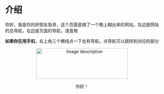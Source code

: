 # 介绍

你好，我是你的好朋友兔哥，这个页面是搞了一个晚上糊出来的网站，左边是网站的总导航，右边是页面的导航，请食用

**如果你在用手机**，右上角三个横线点一下也有导航，点导航可以跳转到对应的部分


<center>
  <img 
    src="https://cdn.jsdelivr.net/gh/bronyowl/typopicbed@main/img/image-20241102232548925.png" 
    alt="Image description"
    width="300" 
    height="100"
  />
  <p>你好！</p>
</center>